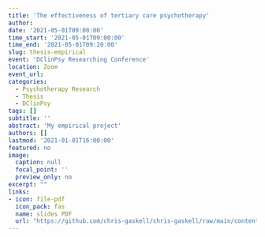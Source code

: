 ```yaml
---
title: 'The effectiveness of tertiary care psychotherapy'
author:
date: '2021-05-01T09:00:00'
time_start: '2021-05-01T09:00:00'
time_end: '2021-05-01T09:20:00'
slug: thesis-empirical
event: 'DClinPsy Researching Conference'
location: Zoom
event_url: 
categories:
  - Psychotherapy Research
  - Thesis
  - DClinPsy
tags: []
subtitle: ''
abstract: 'My empirical project'
authors: []
lastmod: '2021-01-01T16:00:00'
featured: no
image:
  caption: null
  focal_point: ''
  preview_only: no
excerpt: ""
links:
- icon: file-pdf
  icon_pack: fas
  name: slides PDF
  url: "https://github.com/chris-gaskell/chris-gaskell/raw/main/content/talk/2021-16-01-thesis/slides.pdf"
---
```


